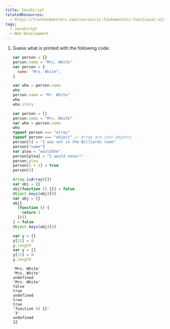 ```yaml
---
title: JavaScript
relatedResources:
  - https://frontendmasters.com/courses/js-fundamentals-functional-v2/
tags:
  - JavaScript
  - Web Development
---
```


1. Guess what is printed with the following code:

   ```js nu
   var person = {}
   person.name = "Mrs. White"
   var person = {
     name: "Mrs. White",
   }

   var who = person.name
   who
   person.name = "Mr. White"
   who
   who.story

   var person = []
   person.name = "Mrs. White"
   var who = person.name
   who
   typeof person === "array"
   typeof person === "object" // Array are just objects
   person[0] = "I was not in the Billiards room"
   person["name"]
   var plea = "wouldShe"
   person[plea] = "I would never!"
   person.plea
   person[2 + 2] = true
   person[4]

   Array.isArray([])
   var obj = {}
   obj[function () {}] = false
   Object.keys(obj)[0]
   var obj = {}
   obj[
     (function () {
       return 3
     })()
   ] = false
   Object.keys(obj)[0]

   var y = {}
   y[11] = 0
   y.length
   var y = []
   y[11] = 0
   y.length
   ```

   <Solution>

   ```text
   'Mrs. White'
   'Mrs. White'
   undefined
   'Mrs. White'
   false
   true
   undefined
   true
   true
   'function () {}'
   '3'
   undefined
   12
   ```

   </Solution>
